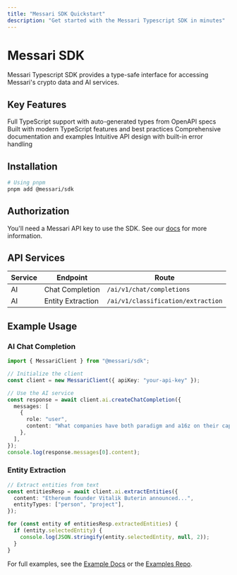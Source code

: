 ```yaml
---
title: "Messari SDK Quickstart"
description: "Get started with the Messari Typescript SDK in minutes"
---
```


# Messari SDK

Messari Typescript SDK provides a type-safe interface for accessing Messari's crypto data and AI services.

## Key Features

<CardGroup>
  <Card title="Type-safe" icon="shield-check">
    Full TypeScript support with auto-generated types from OpenAPI specs
  </Card>
  <Card title="Modern" icon="rocket">
    Built with modern TypeScript features and best practices
  </Card>
  <Card title="Well-documented" icon="book">
    Comprehensive documentation and examples
  </Card>
  <Card title="Developer-friendly" icon="code">
    Intuitive API design with built-in error handling
  </Card>
</CardGroup>

## Installation

```bash
# Using pnpm
pnpm add @messari/sdk
```

## Authorization

You'll need a Messari API key to use the SDK. See our [docs](https://docs.messari.io/reference/introduction) for more information.

## API Services

| Service | Endpoint          | Route                              |
| ------- | ----------------- | ---------------------------------- |
| AI      | Chat Completion   | `/ai/v1/chat/completions`          |
| AI      | Entity Extraction | `/ai/v1/classification/extraction` |

## Example Usage

### AI Chat Completion

```typescript
import { MessariClient } from "@messari/sdk";

// Initialize the client
const client = new MessariClient({ apiKey: "your-api-key" });

// Use the AI service
const response = await client.ai.createChatCompletion({
  messages: [
    {
      role: "user",
      content: "What companies have both paradigm and a16z on their cap table?",
    },
  ],
});
console.log(response.messages[0].content);
```

### Entity Extraction

```typescript
// Extract entities from text
const entitiesResp = await client.ai.extractEntities({
  content: "Ethereum founder Vitalik Buterin announced...",
  entityTypes: ["person", "project"],
});

for (const entity of entitiesResp.extractedEntities) {
  if (entity.selectedEntity) {
    console.log(JSON.stringify(entity.selectedEntity, null, 2));
  }
}
```

For full examples, see the [Example Docs](https://docs.messari.io/recipes) or the [Examples Repo](https://github.com/messari/MessariKit/tree/master/packages/examples/src).
